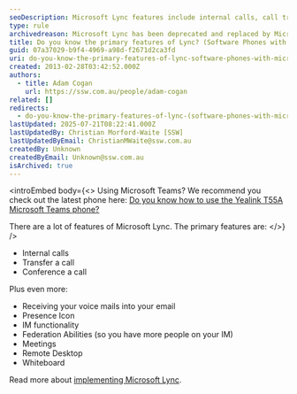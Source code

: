 ```yaml
---
seoDescription: Microsoft Lync features include internal calls, call transfer, conference calling and more, with presence icons, IM functionality, federation abilities, meetings, remote desktop and whiteboard capabilities.
type: rule
archivedreason: Microsoft Lync has been deprecated and replaced by Microsoft Teams, which offers enhanced features and functionality. See https://www.ssw.com.au/rules/rules-to-better-microsoft-teams/
title: Do you know the primary features of Lync? (Software Phones with Microsoft Lync)
guid: 07a37029-b9f4-4969-a98d-f2671d2ca3fd
uri: do-you-know-the-primary-features-of-lync-software-phones-with-microsoft-lync
created: 2013-02-28T03:42:52.000Z
authors:
  - title: Adam Cogan
    url: https://ssw.com.au/people/adam-cogan
related: []
redirects:
  - do-you-know-the-primary-features-of-lync-(software-phones-with-microsoft-lync)
lastUpdated: 2025-07-21T08:22:41.000Z
lastUpdatedBy: Christian Morford-Waite [SSW]
lastUpdatedByEmail: ChristianMWaite@ssw.com.au
createdBy: Unknown
createdByEmail: Unknown@ssw.com.au
isArchived: true
---
```


<introEmbed
  body={<>
Using Microsoft Teams? We recommend you check out the latest phone here: [Do you know how to use the Yealink T55A Microsoft Teams phone?](/do-you-know-how-to-use-the-yealink-t55a-microsoft-teams-phone)

<introYoutube url="https://www.youtube.com/embed/z45_IMwslYw?rel=0" description="" />

There are a lot of features of Microsoft Lync. The primary features are:
  </>}
/>
* Internal calls
* Transfer a call
* Conference a call

Plus even more:

* Receiving your voice mails into your email
* Presence Icon
* IM functionality
* Federation Abilities (so you have more people on your IM)
* Meetings
* Remote Desktop
* Whiteboard

Read more about [implementing Microsoft Lync](https://www.ssw.com.au/ssw/Consulting/Skype-for-Business.aspx).
